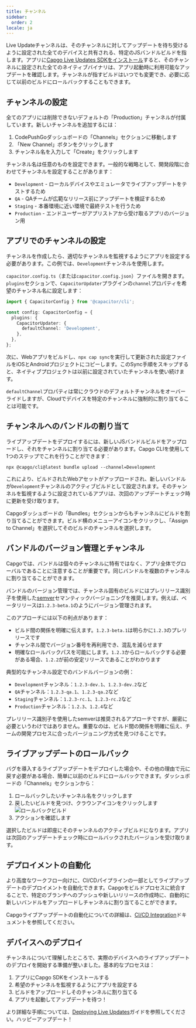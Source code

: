 ```yaml
---
title: チャンネル
sidebar:
  order: 2
locale: ja
---
```



Live Updateチャンネルは、そのチャンネルに対してアップデートを待ち受けるように設定された全てのデバイスと共有される、特定のJSバンドルビルドを指します。アプリに[Capgo Live Updates SDKをインストール](/docs/getting-started/quickstart/)すると、そのチャンネルに設定された全てのネイティブバイナリは、アプリ起動時に利用可能なアップデートを確認します。チャンネルが指すビルドはいつでも変更でき、必要に応じて以前のビルドにロールバックすることもできます。

## チャンネルの設定

全てのアプリには削除できないデフォルトの「Production」チャンネルが付属しています。新しいチャンネルを追加するには：

1. CodePushGoダッシュボードの「Channels」セクションに移動します
2. 「New Channel」ボタンをクリックします
3. チャンネル名を入力して「Create」をクリックします

チャンネル名は任意のものを設定できます。一般的な戦略として、開発段階に合わせてチャンネルを設定することがあります：

- `Development` - ローカルデバイスやエミュレータでライブアップデートをテストするため
- `QA` - QAチームが広範なリリース前にアップデートを検証するため
- `Staging` - 本番環境に近い環境で最終テストを行うため
- `Production` - エンドユーザーがアプリストアから受け取るアプリのバージョン用

## アプリでのチャンネルの設定

チャンネルを作成したら、適切なチャンネルを監視するようにアプリを設定する必要があります。この例では、`Development`チャンネルを使用します。

`capacitor.config.ts`（または`capacitor.config.json`）ファイルを開きます。`plugins`セクションで、`CapacitorUpdater`プラグインの`channel`プロパティを希望のチャンネル名に設定します：

```ts
import { CapacitorConfig } from '@capacitor/cli';

const config: CapacitorConfig = {
  plugins: {
    CapacitorUpdater: {
      defaultChannel: 'Development',
    },
  },
};
```

次に、Webアプリをビルドし、`npx cap sync`を実行して更新された設定ファイルをiOSとAndroidプロジェクトにコピーします。このSync手順をスキップすると、ネイティブプロジェクトは以前に設定されていたチャンネルを使い続けます。

<Aside type="caution">

`defaultChannel`プロパティは常にクラウドのデフォルトチャンネルをオーバーライドしますが、Cloudでデバイスを特定のチャンネルに強制的に割り当てることは可能です。

</Aside>

## チャンネルへのバンドルの割り当て

ライブアップデートをデプロイするには、新しいJSバンドルビルドをアップロードし、それをチャンネルに割り当てる必要があります。Capgo CLIを使用して1つのステップでこれを行うことができます：

```shell
npx @capgo/cli@latest bundle upload --channel=Development
```

これにより、ビルドされたWebアセットがアップロードされ、新しいバンドルが`Development`チャンネルのアクティブビルドとして設定されます。そのチャンネルを監視するように設定されているアプリは、次回のアップデートチェック時に更新を受け取ります。

Capgoダッシュボードの「Bundles」セクションからもチャンネルにビルドを割り当てることができます。ビルド横のメニューアイコンをクリックし、「Assign to Channel」を選択してそのビルドのチャンネルを選択します。

## バンドルのバージョン管理とチャンネル

Capgoでは、バンドルは個々のチャンネルに特有ではなく、アプリ全体でグローバルであることに注意することが重要です。同じバンドルを複数のチャンネルに割り当てることができます。

バンドルのバージョン管理では、チャンネル固有のビルドにはプレリリース識別子を使用した[semver](https://semver.org/)セマンティックバージョニングを推奨します。例えば、ベータリリースは`1.2.3-beta.1`のようにバージョン管理されます。

このアプローチには以下の利点があります：

- ビルド間の関係を明確に伝えます。`1.2.3-beta.1`は明らかに`1.2.3`のプレリリースです
- チャンネル間でバージョン番号を再利用でき、混乱を減らせます
- 明確なロールバックパスを可能にします。`1.2.3`からロールバックする必要がある場合、`1.2.2`が前の安定リリースであることがわかります

典型的なチャンネル設定でのバンドルバージョンの例：

- `Development`チャンネル：`1.2.3-dev.1`、`1.2.3-dev.2`など
- `QA`チャンネル：`1.2.3-qa.1`、`1.2.3-qa.2`など
- `Staging`チャンネル：`1.2.3-rc.1`、`1.2.3-rc.2`など
- `Production`チャンネル：`1.2.3`、`1.2.4`など

プレリリース識別子を使用したsemverは推奨されるアプローチですが、厳密に必要というわけではありません。重要なのは、ビルド間の関係を明確に伝え、チームの開発プロセスに合ったバージョニング方式を見つけることです。

## ライブアップデートのロールバック

バグを導入するライブアップデートをデプロイした場合や、その他の理由で元に戻す必要がある場合、簡単に以前のビルドにロールバックできます。ダッシュボードの「Channels」セクションから：

<Steps>

1. ロールバックしたいチャンネル名をクリックします
2. 戻したいビルドを見つけ、クラウンアイコンをクリックします
![ロールバックビルド](/select_bundle.webp)
3. アクションを確認します

</Steps>

選択したビルドは即座にそのチャンネルのアクティブビルドになります。アプリは次回のアップデートチェック時にロールバックされたバージョンを受け取ります。

## デプロイメントの自動化

より高度なワークフロー向けに、CI/CDパイプラインの一部としてライブアップデートのデプロイメントを自動化できます。Capgoをビルドプロセスに統合することで、特定のブランチへのプッシュや新しいリリースの作成時に、自動的に新しいバンドルをアップロードしチャンネルに割り当てることができます。

Capgoライブアップデートの自動化についての詳細は、[CI/CD Integration](/docs/getting-started/cicd-integration/)ドキュメントを参照してください。

## デバイスへのデプロイ

チャンネルについて理解したところで、実際のデバイスへのライブアップデートのデプロイを開始する準備が整いました。基本的なプロセスは：

1. アプリにCapgo SDKをインストールする
2. 希望のチャンネルを監視するようにアプリを設定する
3. ビルドをアップロードしそのチャンネルに割り当てる
4. アプリを起動してアップデートを待つ！

より詳細な手順については、[Deploying Live Updates](/docs/getting-started/deploy/)ガイドを参照してください。ハッピーアップデート！
